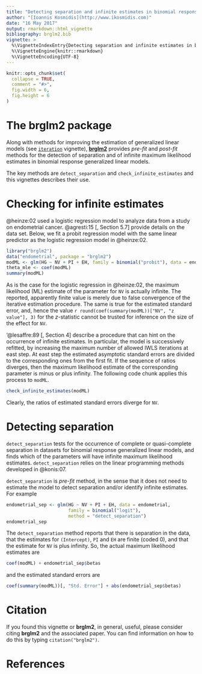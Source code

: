 ```yaml
---
title: "Detecting separation and infinite estimates in binomial response GLMs"
author: "[Ioannis Kosmidis](http://www.ikosmidis.com)"
date: "16 May 2017"
output: rmarkdown::html_vignette
bibliography: brglm2.bib
vignette: >
  %\VignetteIndexEntry{Detecting separation and infinite estimates in binomial response GLMs}
  %\VignetteEngine{knitr::rmarkdown}
  %\VignetteEncoding{UTF-8}
---
```


```r
knitr::opts_chunk$set(
  collapse = TRUE,
  comment = "#>",
  fig.width = 6,
  fig.height = 6
)
```


# The **brglm2** package

Along with methods for improving the estimation of generalized linear models (see [`iteration`](https://cran.r-project.org/package=brglm2/brglm2.pdf) vignette), [**brglm2**](https://github.com/ikosmidis/brglm2) provides *pre-fit* and *post-fit* methods for the detection of separation and of infinite maximum likelihood estimates in binomial response generalized linear models.

The key methods are `detect_separation` and `check_infinite_estimates` and this vignettes describes their use.

# Checking for infinite estimates

@heinze:02 used a logistic regression model to analyze data from a
study on endometrial cancer. @agresti:15[, Section 5.7] provide details on the data set. Below, we
fit a probit regression model with the same linear predictor as the
logistic regression model in @heinze:02.
```r
library("brglm2")
data("endometrial", package = "brglm2")
modML <- glm(HG ~ NV + PI + EH, family = binomial("probit"), data = endometrial)
theta_mle <- coef(modML)
summary(modML)
```
As is the case for the logistic regression in @heinze:02, the maximum
likelihood (ML) estimate of the parameter for `NV` is actually
infinite. The reported, apparently finite value is merely due to false
convergence of the iterative estimation procedure. The same is true
for the estimated standard error, and, hence the value `r
round(coef(summary(modML))["NV", "z value"], 3)` for the $z$-statistic
cannot be trusted for inference on the size of the effect for `NV`.

‘@lesaffre:89[, Section 4] describe a procedure that can hint on the occurrence of infinite estimates. In particular, the model is successively refitted, by increasing the maximum number of allowed IWLS iterations at east step. At east step the estimated asymptotic standard errors are divided to the corresponding ones from the first fit. If the sequence of ratios diverges, then the maximum likelihood estimate of the corresponding parameter is minus or plus infinity. The following code chunk applies this process to `modML`.
```r
check_infinite_estimates(modML)
```
Clearly, the ratios of estimated standard errors diverge for `NV`.

# Detecting separation
`detect_separation` tests for the occurrence of complete or
quasi-complete separation in datasets for binomial response
generalized linear models, and finds which of the parameters will have
infinite maximum likelihood estimates. `detect_separation` relies on
the linear programming methods developed in @konis:07.

`detect_separation` is *pre-fit* method, in the sense that it does not need to estimate the model to detect separation and/or identify infinite estimates. For example
```r
endometrial_sep <- glm(HG ~ NV + PI + EH, data = endometrial,
                       family = binomial("logit"),
                       method = "detect_separation")
endometrial_sep
```
The `detect_separation` method reports that there is separation in the data, that the estimates for `(Intercept)`, `PI` and `EH` are finite (coded 0), and that the estimate for  `NV` is plus infinity. So, the actual maximum likelihood estimates are
```r
coef(modML) + endometrial_sep$betas
```
and the estimated standard errors are
```r
coef(summary(modML))[, "Std. Error"] + abs(endometrial_sep$betas)
```

# Citation
If you found this vignette or **brglm2**, in general, useful, please consider citing **brglm2** and the associated paper. You can find information on how to do this by typing `citation("brglm2")`.

# References
